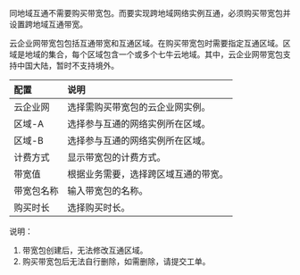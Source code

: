 

同地域互通不需要购买带宽包。而要实现跨地域网络实例互通，必须购买带宽包并设置跨地域互通带宽。

云企业网带宽包包括互通带宽和互通区域。在购买带宽包时需要指定互通区域。区域是地域的集合，每个区域包含一个或多个七牛云地域。其中，云企业网带宽包支持中国大陆，暂时不支持境外。

|  配置	  |  说明  |
|:---|:---|
|  云企业网	  |   选择需购买带宽包的云企业网实例。 |
|  区域-A	  |  选择参与互通的网络实例所在区域。  |
|  区域-B	  |  选择参与互通的网络实例所在区域。  |
|  计费方式	  | 显示带宽包的计费方式。   |
|  带宽值	  |  根据业务需要，选择跨区域互通的带宽。  |
| 带宽包名称	   |  输入带宽包的名称。  |
| 购买时长	   |  选择购买时长。  |


说明：
1. 带宽包创建后，无法修改互通区域。
2. 购买带宽包后无法自行删除，如需删除，请提交工单。